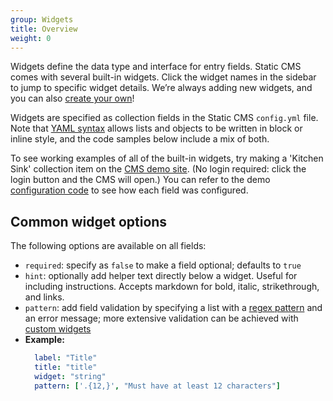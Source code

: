 ```yaml
---
group: Widgets
title: Overview
weight: 0
---
```


Widgets define the data type and interface for entry fields. Static CMS comes with several built-in widgets. Click the widget names in the sidebar to jump to specific widget details. We’re always adding new widgets, and you can also [create your own](/docs/custom-widgets)!

Widgets are specified as collection fields in the Static CMS `config.yml` file. Note that [YAML syntax](https://en.wikipedia.org/wiki/YAML#Basic_components) allows lists and objects to be written in block or inline style, and the code samples below include a mix of both.

To see working examples of all of the built-in widgets, try making a 'Kitchen Sink' collection item on the [CMS demo site](https://cms-demo.netlify.com). (No login required: click the login button and the CMS will open.) You can refer to the demo [configuration code](https://github.com/StaticJsCMS/static-cms/blob/master/dev-test/config.yml) to see how each field was configured.

## Common widget options

The following options are available on all fields:

- `required`: specify as `false` to make a field optional; defaults to `true`
- `hint`: optionally add helper text directly below a widget. Useful for including instructions. Accepts markdown for bold, italic, strikethrough, and links.
- `pattern`: add field validation by specifying a list with a [regex pattern](https://regexr.com/) and an error message; more extensive validation can be achieved with [custom widgets](/docs/custom-widgets/#advanced-field-validation)
- **Example:**
  ```yaml
    label: "Title"
    title: "title"
    widget: "string"
    pattern: ['.{12,}', "Must have at least 12 characters"]
  ```
